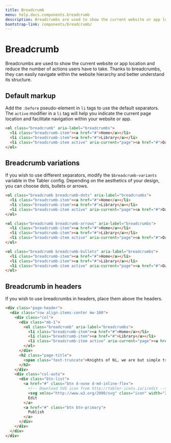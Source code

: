 ```yaml
---
title: Breadcrumb
menu: help.docs.components.breadcrumb
description: Breadcrumbs are used to show the current website or app location and reduce the number of actions users have to take. Thanks to breadcrumbs, they can easily navigate within the website hierarchy and better understand its structure.
bootstrap-link: components/breadcrumb/
---
```


# Breadcrumb

Breadcrumbs are used to show the current website or app location and reduce the number of actions users have to take. Thanks to breadcrumbs, they can easily navigate within the website hierarchy and better understand its structure.

## Default markup

Add the `:before` pseudo-element in `li` tags to use the default separators. The `active` modifier in a `li` tag will help you indicate the current page location and facilitate navigation within your website or app.

~~~html
<ol class="breadcrumb" aria-label="breadcrumbs">
  <li class="breadcrumb-item"><a href="#">Home</a></li>
  <li class="breadcrumb-item"><a href="#">Library</a></li>
  <li class="breadcrumb-item active" aria-current="page"><a href="#">Data</a></li>
</ol>
~~~


## Breadcrumb variations

If you wish to use different separators, modify the `$breadcrumb-variants` variable in the Tabler config. Depending on the aesthetics of your design, you can choose dots, bullets or arrows.

~~~html
<ol class="breadcrumb breadcrumb-dots" aria-label="breadcrumbs">
  <li class="breadcrumb-item"><a href="#">Home</a></li>
  <li class="breadcrumb-item"><a href="#">Library</a></li>
  <li class="breadcrumb-item active" aria-current="page"><a href="#">Data</a></li>
</ol>
~~~

~~~html
<ol class="breadcrumb breadcrumb-arrows" aria-label="breadcrumbs">
  <li class="breadcrumb-item"><a href="#">Home</a></li>
  <li class="breadcrumb-item"><a href="#">Library</a></li>
  <li class="breadcrumb-item active" aria-current="page"><a href="#">Data</a></li>
</ol>
~~~

~~~html
<ol class="breadcrumb breadcrumb-bullets" aria-label="breadcrumbs">
  <li class="breadcrumb-item"><a href="#">Home</a></li>
  <li class="breadcrumb-item"><a href="#">Library</a></li>
  <li class="breadcrumb-item active" aria-current="page"><a href="#">Data</a></li>
</ol>
~~~

## Breadcrumb in headers

If you wish to use breadcrumbs in headers, place them above the headers.

~~~html
<div class="page-header">
  <div class="row align-items-center mw-100">
    <div class="col">
      <div class="mb-1">
        <ol class="breadcrumb" aria-label="breadcrumbs">
          <li class="breadcrumb-item"><a href="#">Home</a></li>
          <li class="breadcrumb-item"><a href="#">Library</a></li>
          <li class="breadcrumb-item active" aria-current="page"><a href="#">Articles</a></li>
        </ol>
      </div>
      <h2 class="page-title">
        <span class="text-truncate">Knights of Ni, we are but simple travelers who seek the enchanter who lives beyond these woods.</span>
      </h2>
    </div>
    <div class="col-auto">
      <div class="btn-list">
        <a href="#" class="btn d-none d-md-inline-flex">
          <!-- Download SVG icon from http://tabler-icons.io/i/edit -->
          <svg xmlns="http://www.w3.org/2000/svg" class="icon" width="24" height="24" viewBox="0 0 24 24" stroke-width="2" stroke="currentColor" fill="none" stroke-linecap="round" stroke-linejoin="round"><path stroke="none" d="M0 0h24v24H0z" fill="none"/><path d="M7 7h-1a2 2 0 0 0 -2 2v9a2 2 0 0 0 2 2h9a2 2 0 0 0 2 -2v-1" /><path d="M20.385 6.585a2.1 2.1 0 0 0 -2.97 -2.97l-8.415 8.385v3h3l8.385 -8.415z" /><path d="M16 5l3 3" /></svg>
          Edit
        </a>
        <a href="#" class="btn btn-primary">
          Publish
        </a>
      </div>
    </div>
  </div>
</div>
~~~